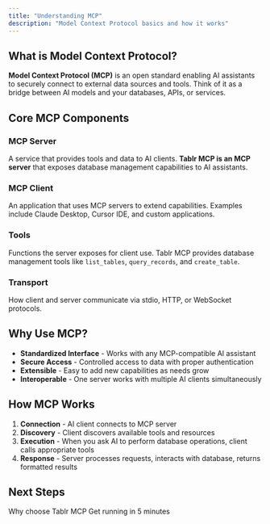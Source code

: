 ```yaml
---
title: "Understanding MCP"
description: "Model Context Protocol basics and how it works"
---
```


## What is Model Context Protocol?

**Model Context Protocol (MCP)** is an open standard enabling AI assistants to securely connect to external data sources and tools. Think of it as a bridge between AI models and your databases, APIs, or services.

## Core MCP Components

### MCP Server
A service that provides tools and data to AI clients. **Tablr MCP is an MCP server** that exposes database management capabilities to AI assistants.

### MCP Client  
An application that uses MCP servers to extend capabilities. Examples include Claude Desktop, Cursor IDE, and custom applications.

### Tools
Functions the server exposes for client use. Tablr MCP provides database management tools like `list_tables`, `query_records`, and `create_table`.

### Transport
How client and server communicate via stdio, HTTP, or WebSocket protocols.

## Why Use MCP?

- **Standardized Interface** - Works with any MCP-compatible AI assistant
- **Secure Access** - Controlled access to data with proper authentication  
- **Extensible** - Easy to add new capabilities as needs grow
- **Interoperable** - One server works with multiple AI clients simultaneously

## How MCP Works

1. **Connection** - AI client connects to MCP server
2. **Discovery** - Client discovers available tools and resources
3. **Execution** - When you ask AI to perform database operations, client calls appropriate tools
4. **Response** - Server processes requests, interacts with database, returns formatted results

## Next Steps

<CardGroup cols={2}>
  <Card
    title="Key Features"
    icon="star"
    href="/features"
  >
    Why choose Tablr MCP
  </Card>
  <Card
    title="Quick Start"
    icon="rocket"
    href="/quickstart"
  >
    Get running in 5 minutes
  </Card>
</CardGroup>